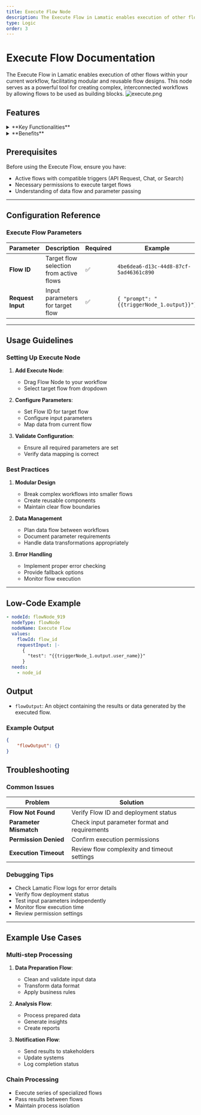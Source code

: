 ```yaml
---
title: Execute Flow Node
description: The Execute Flow in Lamatic enables execution of other flows within your current workflow, facilitating modular and reusable flow designs.
type: Logic
order: 3
---
```


# Execute Flow Documentation

The Execute Flow in Lamatic enables execution of other flows within your current workflow, facilitating modular and reusable flow designs. This node serves as a powerful tool for creating complex, interconnected workflows by allowing flows to be used as building blocks.
![execute.png](./img/execute/execute.png)

## Features

<details>
  <summary>**Key Functionalities**</summary>
  1. **Sub-flow Execution**: Call and execute other flows 
  2. **Data Passing**: Transfer current flow data as input 1. **Modular Design**: Create reusable workflow components
</details>

<details>
  <summary>**Benefits**</summary>
  1. **Modularity** : Enables building complex workflows in a modular fashion
  2. **Reusability** : Promotes code reuse and component sharing
  3. **Simplification** : Simplifies flow design and maintenance
</details>

## Prerequisites

Before using the Execute Flow, ensure you have:

- Active flows with compatible triggers (API Request, Chat, or Search)
- Necessary permissions to execute target flows
- Understanding of data flow and parameter passing

---

## Configuration Reference

### Execute Flow Parameters

| **Parameter**     | **Description**                         | **Required** | **Example**                               |
| ----------------- | --------------------------------------- | ------------ | ----------------------------------------- |
| **Flow ID**       | Target flow selection from active flows | ✅           | `4be6dea6-d13c-44d8-87cf-5ad46361c890`    |
| **Request Input** | Input parameters for target flow        | ✅           | `{ "prompt": "{{triggerNode_1.output}}"}` |

---

## Usage Guidelines

### Setting Up Execute Node

1. **Add Execute Node**:

   - Drag Flow Node to your workflow
   - Select target flow from dropdown

2. **Configure Parameters**:

   - Set Flow ID for target flow
   - Configure input parameters
   - Map data from current flow

3. **Validate Configuration**:
   - Ensure all required parameters are set
   - Verify data mapping is correct

### Best Practices

1. **Modular Design**

   - Break complex workflows into smaller flows
   - Create reusable components
   - Maintain clear flow boundaries

2. **Data Management**

   - Plan data flow between workflows
   - Document parameter requirements
   - Handle data transformations appropriately

3. **Error Handling**
   - Implement proper error checking
   - Provide fallback options
   - Monitor flow execution

---

## Low-Code Example

```yaml
- nodeId: flowNode_919
  nodeType: flowNode
  nodeName: Execute Flow
  values:
    flowId: flow_id
    requestInput: |-
      {
        "test": "{{triggerNode_1.output.user_name}}"
      }
  needs:
    - node_id
```

## Output

- `flowOutput`: An object containing the results or data generated by the executed flow.

### Example Output

```json
{
    "flowOutput": {}
}
```

## Troubleshooting

### Common Issues

| **Problem**            | **Solution**                                  |
| ---------------------- | --------------------------------------------- |
| **Flow Not Found**     | Verify Flow ID and deployment status          |
| **Parameter Mismatch** | Check input parameter format and requirements |
| **Permission Denied**  | Confirm execution permissions                 |
| **Execution Timeout**  | Review flow complexity and timeout settings   |

### Debugging Tips

- Check Lamatic Flow logs for error details
- Verify flow deployment status
- Test input parameters independently
- Monitor flow execution time
- Review permission settings

---

## Example Use Cases

### Multi-step Processing

1. **Data Preparation Flow**:

   - Clean and validate input data
   - Transform data format
   - Apply business rules

2. **Analysis Flow**:

   - Process prepared data
   - Generate insights
   - Create reports

3. **Notification Flow**:
   - Send results to stakeholders
   - Update systems
   - Log completion status

### Chain Processing

- Execute series of specialized flows
- Pass results between flows
- Maintain process isolation
